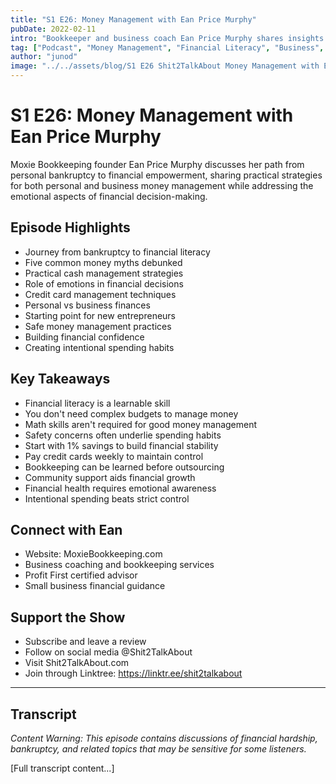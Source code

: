 ```yaml
---
title: "S1 E26: Money Management with Ean Price Murphy"
pubDate: 2022-02-11
intro: "Bookkeeper and business coach Ean Price Murphy shares insights from her journey through bankruptcy to financial literacy, discussing practical money management strategies and debunking common financial myths."
tag: ["Podcast", "Money Management", "Financial Literacy", "Business", "Bankruptcy", "Personal Finance", "Credit Cards", "Budgeting", "Small Business", "Financial Planning"]
author: "junod"
image: "../../assets/blog/S1 E26 Shit2TalkAbout Money Management with Ean Price Murphy.png"
---
```


# S1 E26: Money Management with Ean Price Murphy

Moxie Bookkeeping founder Ean Price Murphy discusses her path from personal bankruptcy to financial empowerment, sharing practical strategies for both personal and business money management while addressing the emotional aspects of financial decision-making.

## Episode Highlights

- Journey from bankruptcy to financial literacy
- Five common money myths debunked
- Practical cash management strategies
- Role of emotions in financial decisions
- Credit card management techniques 
- Personal vs business finances
- Starting point for new entrepreneurs
- Safe money management practices
- Building financial confidence
- Creating intentional spending habits

## Key Takeaways

- Financial literacy is a learnable skill
- You don't need complex budgets to manage money
- Math skills aren't required for good money management
- Safety concerns often underlie spending habits
- Start with 1% savings to build financial stability
- Pay credit cards weekly to maintain control
- Bookkeeping can be learned before outsourcing
- Community support aids financial growth
- Financial health requires emotional awareness
- Intentional spending beats strict control

## Connect with Ean

- Website: MoxieBookkeeping.com
- Business coaching and bookkeeping services
- Profit First certified advisor
- Small business financial guidance

## Support the Show

- Subscribe and leave a review
- Follow on social media @Shit2TalkAbout
- Visit Shit2TalkAbout.com
- Join through Linktree: https://linktr.ee/shit2talkabout

---

## Transcript

*Content Warning: This episode contains discussions of financial hardship, bankruptcy, and related topics that may be sensitive for some listeners.*

[Full transcript content...]